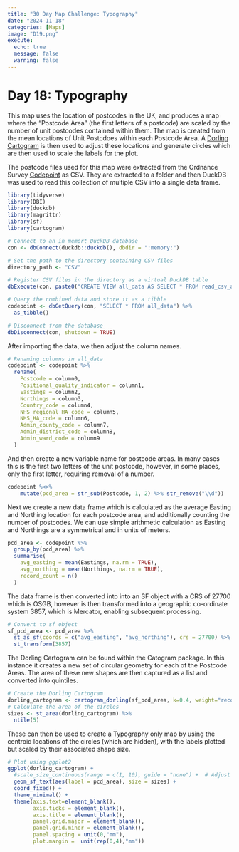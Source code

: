 ```yaml
---
title: "30 Day Map Challenge: Typography"
date: "2024-11-18"
categories: [Maps]
image: "D19.png"
execute:
  echo: true
  message: false
  warning: false
---
```


# Day 18: Typography

This map uses the location of postcodes in the UK, and produces a map where the "Postcode Area" (the first letters of a postcode) are scaled by the number of unit postcodes contained within them. The map is created from the mean locations of Unit Postcdoes within each Postcode Area. A [Dorling Cartogram](https://datavizcatalogue.com/blog/chart-snapshot-dorling-cartograms/) is then used to adjust these locations and generate circles which are then used to scale the labels for the plot.

The postcode files used for this map were extracted from the Ordnance Survey [Codepoint](https://osdatahub.os.uk/downloads/open/CodePointOpen) as CSV. They are extracted to a folder and then DuckDB was used to read this collection of multiple CSV into a single data frame.

```r
library(tidyverse)
library(DBI)
library(duckdb)
library(magrittr)
library(sf)
library(cartogram)

# Connect to an in memort DuckDB database
con <- dbConnect(duckdb::duckdb(), dbdir = ":memory:")

# Set the path to the directory containing CSV files
directory_path <- "CSV"

# Register CSV files in the directory as a virtual DuckDB table
dbExecute(con, paste0("CREATE VIEW all_data AS SELECT * FROM read_csv_auto('", directory_path, "/*.csv')"))

# Query the combined data and store it as a tibble
codepoint <- dbGetQuery(con, "SELECT * FROM all_data") %>%
  as_tibble()

# Disconnect from the database
dbDisconnect(con, shutdown = TRUE)

```

After importing the data, we then adjust the column names.

```r
# Renaming columns in all_data
codepoint <- codepoint %>%
  rename(
    Postcode = column0,
    Positional_quality_indicator = column1,
    Eastings = column2,
    Northings = column3,
    Country_code = column4,
    NHS_regional_HA_code = column5,
    NHS_HA_code = column6,
    Admin_county_code = column7,
    Admin_district_code = column8,
    Admin_ward_code = column9
  )
```

And then create a new variable name for postcode areas. In many cases this is the first two letters of the unit postcode, however, in some places, only the first letter, requiring removal of a number.

```r
codepoint %<>%
    mutate(pcd_area = str_sub(Postcode, 1, 2) %>% str_remove("\\d"))
```

Next we create a new data frame which is calculated as the average Easting and Northing location for each postcode area, and additionally counting the number of postcodes. We can use simple arithmetic calculation as Easting and Northings are a symmetrical and in units of meters.

```r
pcd_area <- codepoint %>%
  group_by(pcd_area) %>%
  summarise(
    avg_easting = mean(Eastings, na.rm = TRUE),
    avg_northing = mean(Northings, na.rm = TRUE),
    record_count = n()
  )
```

The data frame is then converted into into an SF object with a CRS of 27700 which is OSGB, however is then transformed into a geographic co-ordinate system 3857, which is Mercator, enabling subsequent processing.

```r
# Convert to sf object
sf_pcd_area <- pcd_area %>%
  st_as_sf(coords = c("avg_easting", "avg_northing"), crs = 27700) %>%
  st_transform(3857)

```

The Dorling Cartogram can be found within the Catogram package. In this instance it creates a new set of circular geometry for each of the Postcode Areas. The area of these new shapes are then captured as a list and converted into quintiles.

```r
# Create the Dorling Cartogram
dorling_cartogram <- cartogram_dorling(sf_pcd_area, k=0.4, weight="record_count",itermax = 1000,m_weight=0.2)
# Calculate the area of the circles
sizes <- st_area(dorling_cartogram) %>%
  ntile(5)
```

These can then be used to create a Typography only map by using the centroid locations of the circles (which are hidden), with the labels plotted but scaled by their associated shape size.

```r
# Plot using ggplot2
ggplot(dorling_cartogram) +
  #scale_size_continuous(range = c(1, 10), guide = "none") +  # Adjust size
  geom_sf_text(aes(label = pcd_area), size = sizes) +
  coord_fixed() +
  theme_minimal() +
  theme(axis.text=element_blank(),
        axis.ticks = element_blank(),
        axis.title = element_blank(),
        panel.grid.major = element_blank(),
        panel.grid.minor = element_blank(),
        panel.spacing = unit(0,"mm"),
        plot.margin =  unit(rep(0,4),"mm"))


```
